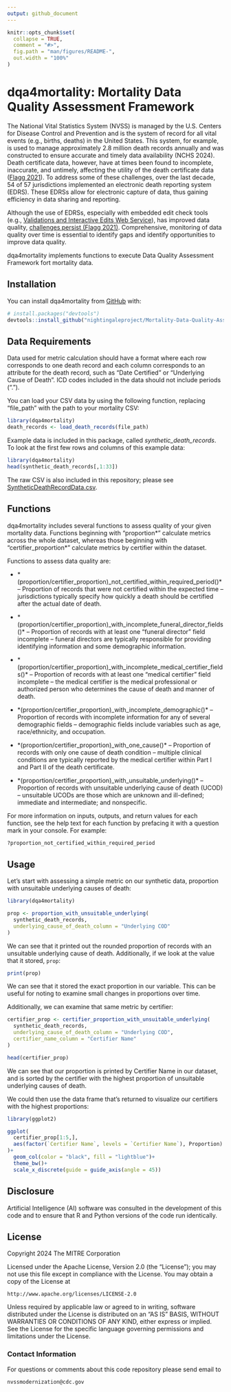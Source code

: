 ```yaml
---
output: github_document
---
```


<!-- README.md is generated from README.Rmd. Please edit that file -->

```r
knitr::opts_chunk$set(
  collapse = TRUE,
  comment = "#>",
  fig.path = "man/figures/README-",
  out.width = "100%"
)
```

# dqa4mortality: Mortality Data Quality Assessment Framework

<!-- badges: start -->
<!-- badges: end -->

The National Vital Statistics System (NVSS) is managed by the U.S. Centers for Disease Control and
Prevention and is the system of record for all vital events (e.g., births, deaths) in the United
States. This system, for example, is used to manage approximately 2.8 million death records annually
and was constructed to ensure accurate and timely data availability (NCHS 2024). Death certificate
data, however, have at times been found to incomplete, inaccurate, and untimely, affecting the
utility of the death certificate data
([Flagg 2021](https://stacks.cdc.gov/view/cdc/100414)).
To address some of these challenges, over the
last decade, 54 of 57 jurisdictions implemented an electronic death reporting system (EDRS). These
EDRSs allow for electronic capture of data, thus gaining efficiency in data sharing and reporting.

Although the use of EDRSs, especially with embedded edit check tools (e.g.,
[Validations and Interactive Edits Web Service](https://www.cdc.gov/nchs/data/nvss/modernization/VIEWS-Technical-User-Info-508.pdf)),
has improved data quality,
[challenges persist (Flagg 2021)](https://stacks.cdc.gov/view/cdc/100414).
Comprehensive, monitoring of data quality over time is essential to identify gaps and identify
opportunities to improve data quality.

dqa4mortality implements functions to execute Data Quality Assessment
Framework fort mortality data.

## Installation

You can install dqa4mortality from [GitHub](https://github.com/) with:

``` r
# install.packages("devtools")
devtools::install_github("nightingaleproject/Mortality-Data-Quality-Assessment-Examples/dqa4mortality")
```

## Data Requirements

Data used for metric calculation should have a format where each row corresponds to one death record and each column corresponds to an attribute for the death record, such as "Date Certified" or "Underlying Cause of Death". ICD codes included in the data should not include periods (".").

You can load your CSV data by using the following function, replacing "file_path" with the path to your mortality CSV:
```r
library(dqa4mortality)
death_records <- load_death_records(file_path)
```


Example data is included in this package, called *synthetic_death_records*. To look at the first few rows and columns of this example data:

```r
library(dqa4mortality)
head(synthetic_death_records[,1:33])
```


The raw CSV is also included in this repository; please see [SyntheticDeathRecordData.csv](data/SyntheticDeathRecordData.csv).

## Functions

dqa4mortality includes several functions to assess quality of your given mortality data. Functions beginning with "proportion\*" calculate metrics across the whole dataset, whereas those beginning with "certifier_proportion\*" calculate metrics by certifier within the dataset.

Functions to assess data quality are:

  * *(proportion/certifier_proportion)_not_certified_within_required_period()* – Proportion of records that were not certified within the expected time – jurisdictions typically specify how quickly a death should be certified after the actual date of death.

  * *(proportion/certifier_proportion)_with_incomplete_funeral_director_fields()* – Proportion of records with at least one “funeral director” field incomplete – funeral directors are typically responsible for providing identifying information and some demographic information.

  * *(proportion/certifier_proportion)_with_incomplete_medical_certifier_fields()* – Proportion of records with at least one “medical certifier” field incomplete – the medical certifier is the medical professional or authorized person who determines the cause of death and manner of death.

  * *(proportion/certifier_proportion)_with_incomplete_demographic()* – Proportion of records with incomplete information for any of several demographic fields – demographic fields include variables such as age, race/ethnicity, and occupation.

  * *(proportion/certifier_proportion)_with_one_cause()* – Proportion of records with only one cause of death condition – multiple clinical conditions are typically reported by the medical certifier within Part I and Part II of the death certificate.

  * *(proportion/certifier_proportion)_with_unsuitable_underlying()* – Proportion of records with unsuitable underlying cause of death (UCOD) – unsuitable UCODs are those which are unknown and ill-defined; immediate and intermediate; and nonspecific.
  
For more information on inputs, outputs, and return values for each function, see the help text for each function by prefacing it with a question mark in your console. For example:

```r
?proportion_not_certified_within_required_period
```

## Usage

Let's start with assessing a simple metric on our synthetic data, proportion with unsuitable underlying causes of death: 

```r
library(dqa4mortality)

prop <- proportion_with_unsuitable_underlying(
  synthetic_death_records,
  underlying_cause_of_death_column = "Underlying COD"
)
```
We can see that it printed out the rounded proportion of records with an unsuitable underlying cause of death. Additionally, if we look at the value that it stored, `prop`:

```r
print(prop)
```

We can see that it stored the exact proportion in our variable. This can be useful for noting to examine small changes in proportions over time.

Additionally, we can examine that same metric by certifier:

```r
certifier_prop <- certifier_proportion_with_unsuitable_underlying(
  synthetic_death_records,
  underlying_cause_of_death_column = "Underlying COD",
  certifier_name_column = "Certifier Name"
)
```


```r
head(certifier_prop)
```

We can see that our proportion is printed by Certifier Name in our dataset, and is sorted by the certifier with the highest proportion of unsuitable underlying causes of death.

We could then use the data frame that's returned to visualize our certifiers with the highest proportions:

```r
library(ggplot2)

ggplot(
  certifier_prop[1:5,], 
  aes(factor(`Certifier Name`, levels = `Certifier Name`), Proportion)
)+
  geom_col(color = "black", fill = "lightblue")+
  theme_bw()+
  scale_x_discrete(guide = guide_axis(angle = 45))
```

## Disclosure

Artificial Intelligence (AI) software was consulted in the development of this code and to ensure that R and Python versions of the code run identically.

## License

Copyright 2024 The MITRE Corporation

Licensed under the Apache License, Version 2.0 (the "License"); you may not use this file except in compliance with the License. You may obtain a copy of the License at

```
http://www.apache.org/licenses/LICENSE-2.0
```

Unless required by applicable law or agreed to in writing, software distributed under the License is distributed on an "AS IS" BASIS, WITHOUT WARRANTIES OR CONDITIONS OF ANY KIND, either express or implied. See the License for the specific language governing permissions and limitations under the License.

### Contact Information

For questions or comments about this code repository please send email to

    nvssmodernization@cdc.gov

